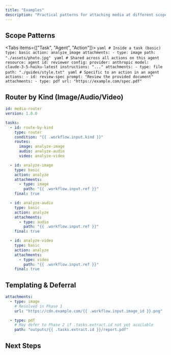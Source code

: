 ```yaml
---
title: "Examples"
description: "Practical patterns for attaching media at different scopes and routing by kind"
---
```


## Scope Patterns

<Tabs items={["Task", "Agent", "Action"]}>
  <Tab>
    ```yaml
    # Inside a task (basic)
    type: basic
    action: analyze_image
    attachments:
      - type: image
        path: "./assets/photo.jpg"
    ```
  </Tab>
  <Tab>
    ```yaml
    # Shared across all actions on this agent
    resource: agent
    id: reviewer
    config:
      provider: anthropic
      model: claude-3-5-haiku-latest
    instructions: "..."
    attachments:
      - type: file
        path: "./guides/style.txt"
    ```
  </Tab>
  <Tab>
    ```yaml
    # Specific to an action in an agent
    actions:
      - id: review-spec
        prompt: "Review the provided document"
        attachments:
          - type: pdf
            url: "https://example.com/spec.pdf"
    ```
  </Tab>
</Tabs>

## Router by Kind (Image/Audio/Video)

```yaml
id: media-router
version: 1.0.0

tasks:
  - id: route-by-kind
    type: router
    condition: "{{ .workflow.input.kind }}"
    routes:
      image: analyze-image
      audio: analyze-audio
      video: analyze-video

  - id: analyze-image
    type: basic
    action: analyze
    attachments:
      - type: image
        path: "{{ .workflow.input.ref }}"
    final: true

  - id: analyze-audio
    type: basic
    action: analyze
    attachments:
      - type: audio
        path: "{{ .workflow.input.ref }}"
    final: true

  - id: analyze-video
    type: basic
    action: analyze
    attachments:
      - type: video
        path: "{{ .workflow.input.ref }}"
    final: true
```

## Templating & Deferral

```yaml
attachments:
  - type: image
    # Resolved in Phase 1
    url: "https://cdn.example.com/{{ .workflow.input.image_id }}.png"

  - type: pdf
    # May defer to Phase 2 if .tasks.extract.id not yet available
    path: "outputs/{{ .tasks.extract.id }}/report.pdf"
```

## Next Steps

<ReferenceCardList>
  <ReferenceCard
    title="Types & Sources"
    description="Fields, constraints, and examples"
    href="/docs/core/attachments/types-and-sources"
    icon="FilePlus2"
  />
  <ReferenceCard
    title="LLM Integration"
    description="How parts are created and sent"
    href="/docs/core/attachments/llm-integration"
    icon="Image"
  />
  <ReferenceCard
    title="Security & Limits"
    description="Policies, allow-lists, and guardrails"
    href="/docs/core/attachments/security-and-limits"
    icon="Shield"
  />
</ReferenceCardList>
